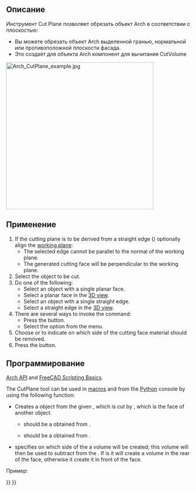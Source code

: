 <languages/>

<div class="mw-translate-fuzzy">
{{Docnav/ru
|[[Arch_PipeConnector/ru|PipeConnector]]
|[[Arch_CutLine/ru|CutLine]]
|[[Arch_Workbench/ru|Архитектурный верстак "Arch"]]
|IconL=Arch_PipeConnector.svg
|IconR=Arch_CutLine.svg
|IconC=Workbench_Arch.svg
}}
</div>

{{VeryImportantMessage|THIS COMMAND IS PART OF THE INTEGRATED [[BIM_Workbench|BIM WORKBENCH]] IN V1.0<br>
This page has been updated for that version.}}

{{GuiCommand/ru
|Name=Arch CutPlane
|Name/ru=Arch Секущая Плоскость
|MenuLocation=Архитектура → Срезать по плоскости образца
|Workbenches=[[Arch_Workbench/ru|Arch]]
|SeeAlso=[[Arch Remove/ru|Удалить компонент]]
}}

<span id="Description"></span>
==Описание== 

<div class="mw-translate-fuzzy">
Инструмент Cut Plane позволяет обрезать объект Arch в соответствии с плоскостью:
* Вы можете обрезать объект Arch выделенной гранью, нормальной или противоположной плоскости фасада.
* Это создаёт для объекта Arch компонент для вычитания CutVolume
</div>

[[Image:Arch_CutPlane_example.jpg|400px]]
{{Caption|Left: Before applying the CutPlane tool. Middle: resulting wall after the cut is done. Right: yet another optional result}}

<span id="Usage"></span>
==Применение==

# If the cutting plane is to be derived from a straight edge ({{Version|1.0}}) optionally align the [[Draft_SelectPlane|working plane]]:
#* The selected edge cannot be parallel to the normal of the working plane.
#* The generated cutting face will be perpendicular to the working plane.
# Select the object to be cut.
# Do one of the following:
#* Select an object with a single planar face. {{Version|1.0}}
#* Select a planar face in the [[3D_view|3D view]].
#* Select an object with a single straight edge. {{Version|1.0}}
#* Select a straight edge in the [[3D_view|3D view]]. {{Version|1.0}}
# There are several ways to invoke the command:
#* Press the {{Button|[[Image:Arch_CutPlane.svg|16px]] [[Arch_CutPlane|Cut with plane]]}} button.
#* Select the {{MenuCommand|Modify → [[Image:Arch_CutPlane.svg|16px]] Cut with plane}} option from the menu.
# Choose {{MenuCommand|Behind}} or {{MenuCommand|Front}} to indicate on which side of the cutting face material should be removed.
# Press the {{Button|OK}} button.

<span id="Scripting"></span>
==Программирование==

{{Emphasis|See also:}} [[Arch_API|Arch API]] and [[FreeCAD_Scripting_Basics|FreeCAD Scripting Basics]].

The CutPlane tool can be used in [[Macros|macros]] and from the [[Python|Python]] console by using the following function:

{{Code|code=
cutObj = cutComponentwithPlane(archObject, cutPlane, sideFace)
}}

* Creates a {{incode|cutObj}} object from the given {{incode|archObject}}, which is cut by {{incode|cutPlane}}, which is the face of another object.
** {{incode|archObject}} should be a {{incode|SelectionObject}} obtained from {{incode|FreeCADGui.Selection.SelectionEx()[0]}}.
** {{incode|cutPlane}} should be a {{incode|FaceObject}} obtained from {{incode|FreeCADGui.Selection.SelectionEx()[0].SubObjects[0]}}.
* {{incode|sideFace}} specifies on which side of the {{incode|FaceObject}} a volume will be created; this volume will then be used to subtract from the {{incode|archObject}}. If {{incode|sideFace}} is {{incode|0}} it will create a volume in the rear of the face, otherwise it create it in front of the face.

Пример:

{{Code|code=
import FreeCAD, FreeCADGui, Draft, Arch

p1 = FreeCAD.Vector(0, 0, 0)
p2 = FreeCAD.Vector(2000, 2000, 0)

Line = Draft.makeWire([p1, p2])
Wall = Arch.makeWall(Line, width=150, height=2000)

p3 = FreeCAD.Vector(0, 2000, 0)
p4 = FreeCAD.Vector(3000, 0, 0)

Line2 = Draft.makeWire([p3, p4])
Wall2 = Arch.makeWall(Line2, width=150, height=2000)
FreeCAD.ActiveDocument.recompute()

# Select the Wall
main_object = FreeCADGui.Selection.getSelectionEx()[0]

# Select the face of Wall2
selection = FreeCADGui.Selection.getSelectionEx()[0]
cut_face = selection.SubObjects[0]

cutObj = Arch.cutComponentwithPlane(main_object, cut_face, 0)
FreeCAD.ActiveDocument.recompute()

Wall3 = Draft.move(Wall, FreeCAD.Vector(-4000, 0, 0), copy=True)
Wall4 = Draft.move(Wall2, FreeCAD.Vector(-4000, 0, 0), copy=True)
FreeCAD.ActiveDocument.recompute()

# Select the Wall3
main_object2 = FreeCADGui.Selection.getSelectionEx()[0]

# Select the face of Wall4
selection2 = FreeCADGui.Selection.getSelectionEx()[0]
cut_face2 = selection2.SubObjects[0]

cutObj2 = Arch.cutComponentwithPlane(main_object2, cut_face2, 1)
FreeCAD.ActiveDocument.recompute()
}}


<div class="mw-translate-fuzzy">
{{Docnav/ru
|[[Arch_PipeConnector/ru|PipeConnector]]
|[[Arch_CutLine/ru|CutLine]]
|[[Arch_Workbench/ru|Архитектурный верстак "Arch"]]
|IconL=Arch_PipeConnector.svg
|IconR=Arch_CutLine.svg
|IconC=Workbench_Arch.svg
}}
</div>

{{BIM_Tools_navi{{#translation:}}}}
{{Userdocnavi{{#translation:}}}}